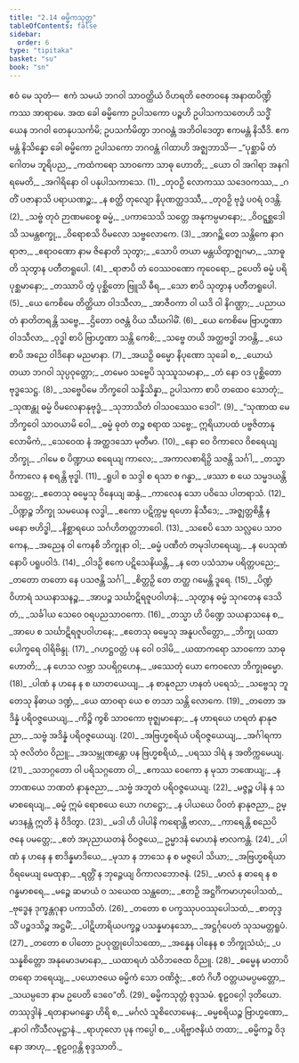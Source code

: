 ```yaml
---
title: "2.14 ဓမ္မိကသုတ္တ"
tableOfContents: false
sidebar:
  order: 6
type: "tipitaka"
basket: "su"
book: "sn"
---
```



<DynamicBreadcrumb />

<Paragraph number="437" book="sn">
ဧဝံ မေ သုတံ—  ဧကံ သမယံ ဘဂဝါ သာဝတ္ထိယံ ဝိဟရတိ ဇေတဝနေ အနာထပိဏ္ဍိကဿ အာရာမေ. အထ ခေါ ဓမ္မိကော ဥပါသကော ပဉ္စဟိ ဥပါသကသတေဟိ သဒ္ဓိံ ယေန ဘဂဝါ တေနုပသင်္ကမိ; ဥပသင်္ကမိတွာ ဘဂဝန္တံ အဘိဝါဒေတွာ ဧကမန္တံ နိသီဒိ. ဧကမန္တံ နိသိန္နော ခေါ ဓမ္မိကော ဥပါသကော ဘဂဝန္တံ ဂါထာဟိ အဇ္ဈဘာသိ—
</Paragraph>

<Division number="379" book="sn">

<Paragraph number="438" type="verses" book="sn">
_“ပုစ္ဆာမိ တံ ဂေါတမ ဘူရိပည,_  
_ကထံကရော သာဝကော သာဓု ဟောတိ;_  
_ယော ဝါ အဂါရာ အနဂါရမေတိ,_  
_အဂါရိနော ဝါ ပနုပါသကာသေ. (1)_  

</Paragraph>

</Division>
<Division number="380" book="sn">

<Paragraph number="439" type="verses" book="sn">
_တုဝဉှိ လောကဿ သဒေဝကဿ,_  
_ဂတိံ ပဇာနာသိ ပရာယဏဉ္စ;_  
_န စတ္ထိ တုလျော နိပုဏတ္ထဒဿီ,_  
_တုဝဉှိ ဗုဒ္ဓံ ပဝရံ ဝဒန္တိ. (2)_  

</Paragraph>

</Division>
<Division number="381" book="sn">

<Paragraph number="440" type="verses" book="sn">
_သဗ္ဗံ တုဝံ ဉာဏမဝေစ္စ ဓမ္မံ,_  
_ပကာသေသိ သတ္တေ အနုကမ္ပမာနော;_  
_ဝိဝဋ္ဋစ္ဆဒေါသိ သမန္တစက္ခု,_  
_ဝိရောစသိ ဝိမလော သဗ္ဗလောကေ. (3)_  

</Paragraph>

</Division>
<Division number="382" book="sn">

<Paragraph number="441" type="verses" book="sn">
_အာဂဉ္ဆိ တေ သန္တိကေ နာဂရာဇာ,_  
_ဧရာဝဏော နာမ ဇိနောတိ သုတွာ;_  
_သောပိ တယာ မန္တယိတွာဇ္ဈဂမာ,_  
_သာဓူတိ သုတွာန ပတီတရူပေါ. (4)_  

</Paragraph>

</Division>
<Division number="383" book="sn">

<Paragraph number="442" type="verses" book="sn">
_ရာဇာပိ တံ ဝေဿဝဏော ကုဝေရော,_  
ဥပေတိ ဓမ္မံ ပရိပုစ္ဆမာနော;_  
_တဿာပိ တွံ ပုစ္ဆိတော ဗြူသိ ဓီရ,_  
_သော စာပိ သုတွာန ပတီတရူပေါ. (5)_  

</Paragraph>

</Division>
<Division number="384" book="sn">

<Paragraph number="443" type="verses" book="sn">
_ယေ ကေစိမေ တိတ္ထိယာ ဝါဒသီလာ,_  
_အာဇီဝကာ ဝါ ယဒိ ဝါ နိဂဏ္ဌာ;_  
_ပညာယ တံ နာတိတရန္တိ သဗ္ဗေ,_  
_ဌိတော ဝဇန္တံ ဝိယ သီဃဂါမိံ. (6)_  

</Paragraph>

</Division>
<Division number="385" book="sn">

<Paragraph number="444" type="verses" book="sn">
_ယေ ကေစိမေ ဗြာဟ္မဏာ ဝါဒသီလာ,_  
_ဝုဒ္ဓါ စာပိ ဗြာဟ္မဏာ သန္တိ ကေစိ;_  
_သဗ္ဗေ တယိ အတ္ထဗဒ္ဓါ ဘဝန္တိ,_  
_ယေ စာပိ အညေ ဝါဒိနော မညမာနာ. (7)_  

</Paragraph>

</Division>
<Division number="386" book="sn">

<Paragraph number="445" type="verses" book="sn">
_အယဉှိ ဓမ္မော နိပုဏော သုခေါ စ,_  
_ယောယံ တယာ ဘဂဝါ သုပ္ပဝုတ္တော;_  
_တမေဝ သဗ္ဗေပိ သုဿူသမာနာ,_  
_တံ နော ဝဒ ပုစ္ဆိတော ဗုဒ္ဓသေဋ္ဌ. (8)_  

</Paragraph>

</Division>
<Division number="387" book="sn">

<Paragraph number="446" type="verses" book="sn">
_သဗ္ဗေပိမေ ဘိက္ခဝေါ သန္နိသိန္နာ,_  
ဥပါသကာ စာပိ တထေဝ သောတုံ;_  
_သုဏန္တု ဓမ္မံ ဝိမလေနာနုဗုဒ္ဓံ,_  
_သုဘာသိတံ ဝါသဝဿေဝ ဒေဝါ”. (9)_  

</Paragraph>

</Division>
<Division number="388" book="sn">

<Paragraph number="447" type="verses" book="sn">
_“သုဏာထ မေ ဘိက္ခဝေါ သာဝယာမိ ဝေါ,_  
_ဓမ္မံ ဓုတံ တဉ္စ စရာထ သဗ္ဗေ;_  
ဣရိယာပထံ ပဗ္ဗဇိတာနုလောမိကံ,_  
_သေဝေထ နံ အတ္ထဒသော မုတီမာ. (10)_  

</Paragraph>

</Division>
<Division number="389" book="sn">

<Paragraph number="448" type="verses" book="sn">
_နော ဝေ ဝိကာလေ ဝိစရေယျ ဘိက္ခု,_  
_ဂါမေ စ ပိဏ္ဍာယ စရေယျ ကာလေ;_  
_အကာလစာရိဉှိ သဇန္တိ သင်္ဂါ,_  
_တသ္မာ ဝိကာလေ န စရန္တိ ဗုဒ္ဓါ. (11)_  

</Paragraph>

</Division>
<Division number="390" book="sn">

<Paragraph number="449" type="verses" book="sn">
_ရူပါ စ သဒ္ဒါ စ ရသာ စ ဂန္ဓာ,_  
_ဖဿာ စ ယေ သမ္မဒယန္တိ သတ္တေ;_  
_ဧတေသု ဓမ္မေသု ဝိနေယျ ဆန္ဒံ,_  
_ကာလေန သော ပဝိသေ ပါတရာသံ. (12)_  

</Paragraph>

</Division>
<Division number="391" book="sn">

<Paragraph number="450" type="verses" book="sn">
_ပိဏ္ဍဉ္စ ဘိက္ခု သမယေန လဒ္ဓါ,_  
_ဧကော ပဋိက္ကမ္မ ရဟော နိသီဒေ;_  
_အဇ္ဈတ္တစိန္တီ န မနော ဗဟိဒ္ဓါ,_  
_နိစ္ဆာရယေ သင်္ဂဟိတတ္တဘာဝေါ. (13)_  

</Paragraph>

</Division>
<Division number="392" book="sn">

<Paragraph number="451" type="verses" book="sn">
_သစေပိ သော သလ္လပေ သာဝကေန,_  
_အညေန ဝါ ကေနစိ ဘိက္ခုနာ ဝါ;_  
_ဓမ္မံ ပဏီတံ တမုဒါဟရေယျ,_  
_န ပေသုဏံ နောပိ ပရူပဝါဒံ. (14)_  

</Paragraph>

</Division>
<Division number="393" book="sn">

<Paragraph number="452" type="verses" book="sn">
_ဝါဒဉှိ ဧကေ ပဋိသေနိယန္တိ,_  
_န တေ ပသံသာမ ပရိတ္တပညေ;_  
_တတော တတော နေ ပသဇန္တိ သင်္ဂါ,_  
_စိတ္တဉှိ တေ တတ္ထ ဂမေန္တိ ဒူရေ. (15)_  

</Paragraph>

</Division>
<Division number="394" book="sn">

<Paragraph number="453" type="verses" book="sn">
_ပိဏ္ဍံ ဝိဟာရံ သယနာသနဉ္စ,_  
_အာပဉ္စ သင်္ဃာဋိရဇူပဝါဟနံ;_  
_သုတွာန ဓမ္မံ သုဂတေန ဒေသိတံ,_  
_သင်္ခါယ သေဝေ ဝရပညသာဝကော. (16)_  

</Paragraph>

</Division>
<Division number="395" book="sn">

<Paragraph number="454" type="verses" book="sn">
_တသ္မာ ဟိ ပိဏ္ဍေ သယနာသနေ စ,_  
_အာပေ စ သင်္ဃာဋိရဇူပဝါဟနေ;_  
_ဧတေသု ဓမ္မေသု အနူပလိတ္တော,_  
_ဘိက္ခု ယထာ ပေါက္ခရေ ဝါရိဗိန္ဒု. (17)_  

</Paragraph>

</Division>
<Division number="396" book="sn">

<Paragraph number="455" type="verses" book="sn">
_ဂဟဋ္ဌဝတ္တံ ပန ဝေါ ဝဒါမိ,_  
_ယထာကရော သာဝကော သာဓု ဟောတိ;_  
_န ဟေသ လဗ္ဘာ သပရိဂ္ဂဟေန,_  
_ဖဿေတုံ ယော ကေဝလော ဘိက္ခုဓမ္မော. (18)_  

</Paragraph>

</Division>
<Division number="397" book="sn">

<Paragraph number="456" type="verses" book="sn">
_ပါဏံ န ဟနေ န စ ဃာတယေယျ,_  
_န စာနုဇညာ ဟနတံ ပရေသံ;_  
_သဗ္ဗေသု ဘူတေသု နိဓာယ ဒဏ္ဍံ,_  
_ယေ ထာဝရာ ယေ စ တသာ သန္တိ လောကေ. (19)_  

</Paragraph>

</Division>
<Division number="398" book="sn">

<Paragraph number="457" type="verses" book="sn">
_တတော အဒိန္နံ ပရိဝဇ္ဇယေယျ,_  
_ကိဉ္စိ ကွစိ သာဝကော ဗုဇ္ဈမာနော;_  
_န ဟာရယေ ဟရတံ နာနုဇညာ,_  
_သဗ္ဗံ အဒိန္နံ ပရိဝဇ္ဇယေယျ. (20)_  

</Paragraph>

</Division>
<Division number="399" book="sn">

<Paragraph number="458" type="verses" book="sn">
_အဗြဟ္မစရိယံ ပရိဝဇ္ဇယေယျ,_  
_အင်္ဂါရကာသုံ ဇလိတံဝ ဝိညူ;_  
_အသမ္ဘုဏန္တော ပန ဗြဟ္မစရိယံ,_  
_ပရဿ ဒါရံ န အတိက္ကမေယျ. (21)_  

</Paragraph>

</Division>
<Division number="400" book="sn">

<Paragraph number="459" type="verses" book="sn">
_သဘဂ္ဂတော ဝါ ပရိသဂ္ဂတော ဝါ,_  
_ဧကဿ ဝေကော န မုသာ ဘဏေယျ;_  
_န ဘာဏယေ ဘဏတံ နာနုဇညာ,_  
_သဗ္ဗံ အဘူတံ ပရိဝဇ္ဇယေယျ. (22)_  

</Paragraph>

</Division>
<Division number="401" book="sn">

<Paragraph number="460" type="verses" book="sn">
_မဇ္ဇဉ္စ ပါနံ န သမာစရေယျ,_  
_ဓမ္မံ ဣမံ ရောစယေ ယော ဂဟဋ္ဌော;_  
_န ပါယယေ ပိဝတံ နာနုဇညာ,_  
ဥမ္မာဒနန္တံ ဣတိ နံ ဝိဒိတွာ. (23)_  

</Paragraph>

</Division>
<Division number="402" book="sn">

<Paragraph number="461" type="verses" book="sn">
_မဒါ ဟိ ပါပါနိ ကရောန္တိ ဗာလာ,_  
_ကာရေန္တိ စညေပိ ဇနေ ပမတ္တေ;_  
_ဧတံ အပုညာယတနံ ဝိဝဇ္ဇယေ,_  
ဥမ္မာဒနံ မောဟနံ ဗာလကန္တံ. (24)_  

</Paragraph>

</Division>
<Division number="403" book="sn">

<Paragraph number="462" type="verses" book="sn">
_ပါဏံ န ဟနေ န စာဒိန္နမာဒိယေ,_  
_မုသာ န ဘာသေ န စ မဇ္ဇပေါ သိယာ;_  
_အဗြဟ္မစရိယာ ဝိရမေယျ မေထုနာ,_  
_ရတ္တိံ န ဘုဉ္ဇေယျ ဝိကာလဘောဇနံ. (25)_  

</Paragraph>

</Division>
<Division number="404" book="sn">

<Paragraph number="463" type="verses" book="sn">
_မာလံ န ဓာရေ န စ ဂန္ဓမာစရေ,_  
_မဉ္စေ ဆမာယံ ဝ သယေထ သန္ထတေ;_  
_ဧတဉှိ အဋ္ဌင်္ဂိကမာဟုပေါသထံ,_  
_ဗုဒ္ဓေန ဒုက္ခန္တဂုနာ ပကာသိတံ. (26)_  

</Paragraph>

</Division>
<Division number="405" book="sn">

<Paragraph number="464" type="verses" book="sn">
_တတော စ ပက္ခဿုပဝဿုပေါသထံ,_  
_စာတုဒ္ဒသိံ ပဉ္စဒသိဉ္စ အဋ္ဌမိံ;_  
_ပါဋိဟာရိယပက္ခဉ္စ ပသန္နမာနသော,_  
_အဋ္ဌင်္ဂုပေတံ သုသမတ္တရူပံ. (27)_  

</Paragraph>

</Division>
<Division number="406" book="sn">

<Paragraph number="465" type="verses" book="sn">
_တတော စ ပါတော ဥပဝုတ္ထုပေါသထော,_  
_အန္နေန ပါနေန စ ဘိက္ခုသံဃံ;_  
_ပသန္နစိတ္တော အနုမောဒမာနော,_  
_ယထာရဟံ သံဝိဘဇေထ ဝိညူ. (28)_  

</Paragraph>

</Division>
<Division number="407" book="sn">

<Paragraph number="466" type="verses" book="sn">
_ဓမ္မေန မာတာပိတရော ဘရေယျ,_  
_ပယောဇယေ ဓမ္မိကံ သော ဝဏိဇ္ဇံ;_  
_ဧတံ ဂိဟီ ဝတ္တယမပ္ပမတ္တော,_  
_သယမ္ပဘေ နာမ ဥပေတိ ဒေဝေ”တိ. (29)_  


</Paragraph>
</Division>

<Paragraph number="467" type="center" book="sn">
ဓမ္မိကသုတ္တံ စုဒ္ဒသမံ.



</Paragraph>

<Paragraph number="468" type="center" book="sn">
စူဠဝဂ္ဂေါ ဒုတိယော.



</Paragraph>

<Paragraph number="469" type="center" book="sn">
တဿုဒ္ဒါနံ


</Paragraph>

<Paragraph number="470" type="verses" book="sn">
_ရတနာမဂန္ဓော ဟိရိ စ,_  
_မင်္ဂလံ သူစိလောမေန;_  
_ဓမ္မစရိယဉ္စ ဗြာဟ္မဏော,_  
_နာဝါ ကိံသီလမုဋ္ဌာနံ._  

</Paragraph>

<Paragraph number="471" type="verses" book="sn">
_ရာဟုလော ပုန ကပ္ပေါ စ,_  
_ပရိဗ္ဗာဇနိယံ တထာ;_  
_ဓမ္မိကဉ္စ ဝိဒုနော အာဟု,_  
_စူဠဝဂ္ဂန္တိ စုဒ္ဒသာတိ._
</Paragraph>